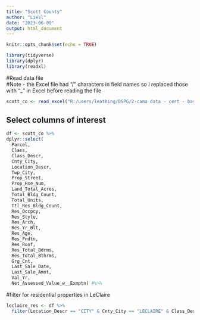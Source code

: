 ---
title: "Scott County"
author: "Liesl"
date: "2023-06-09"
output: html_document
---

```{r setup, include=FALSE}
knitr::opts_chunk$set(echo = TRUE)
```



```{r}
library(tidyverse)
library(dplyr)
library(readxl)
```


#Read data file  
#Note - the Excel file had "/" characters in field names so I replaced those with "_" in Excel before reading the file

```{r}
scott_co <- read_excel("R:/users/leathing/DSPG/2-cama data - cert - base prop data.xlsx")

```


## Select columns of interest

```{r}
df <- scott_co %>%
dplyr::select(
  Parcel,
  Class,
  Class_Descr,
  Cnty_City,
  Location_Descr,
  Twp_City,
  Prop_Street,
  Prop_Hse_Num,
  Land_Total_Acres,
  Total_Bldg_Count,
  Total_Units,
  Ttl_Res_Bldg_Count,
  Res_Occpcy,
  Res_Style,
  Res_Arch,
  Res_Yr_Blt,
  Res_Age,
  Res_Fndtn,
  Res_Roof,
  Res_Total_Bdrms,
  Res_Total_Bthrms,
  Grg_Cnt,
  Last_Sale_Date,
  Last_Sale_Amnt,
  Val_Yr,
  Net_Assessed_Value_w__Exmptn) #%>%

```


#filter for residential properties in LeClaire

```{r}
leclaire_res <- df %>%
  filter(Location_Descr == "CITY" & Cnty_City == "LECLAIRE" & Class_Descr=="Residential")
```








